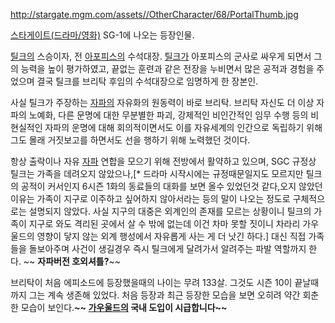 http://stargate.mgm.com/assets//OtherCharacter/68/PortalThumb.jpg

[[스타게이트(드라마/영화)]] SG-1에 나오는 등장인물.

[[틸크]]의 스승이자, 전 [[아포피스]]의 수석대장. [[틸크]]가 아포피스의 군사로 싸우게 되면서 그의 능력을 높이 평가하였고, 끝없는 훈련과 같은 전장을 누비면서 많은 공적과 경험을 주었으며 결국 틸크를 브리탁 후임의 수석대장으로 임명하게 한 장본인.
 
사실 틸크가 주장하는 [[자파]]의 자유화의 원동력이 바로 브리탁. 브리탁 자신도 더 이상 자파의 노예화, 다른 문명에 대한 무분별한 파괴, 강제적인 비인간적인 임무 수행 등의 비현실적인 자파의 운명에 대해 회의적이면서도 이를 자유세계의 인간으로 독립하기 위해 그도 몰래 거짓보고를 하면서도 선을 행하기 위해 노력했던 것이다.

항상 출락이나 자유 [[자파]] 연합을 모으기 위해 전방에서 활약하고 있으며, SGC 규정상 틸크는 가족을 데려오지 않았으나,[* 드라마 시작시에는 규정때문일지도 모르지만 틸크의 공적이 커서인지 6시즌 1화의 동료들의 대화를 보면 올수 있었던것 같다,오지 않았던 이유는 가족이 지구로 이주하고 싶어하지 않아서라는 등의 말이 나오는 정도로 구체적으로는 설명되지 않았다. 사실 지구의 대중은 외계인의 존재를 모르는 상황이니 틸크의 가족이 지구로 와도 격리된 곳에서 살 수 밖에 없는데 이건 차마 못할 짓이니 차라리 가우울드의 영향이 닿지 않는 외계 행성에서 자유롭게 사는 게 더 낫긴 하다.] 대신 직접 가족들을 돌보아주며 사건이 생길경우 즉시 틸크에게 달려가서 알려주는 파발 역할까지 한다. ~~ '''자파버전 호외셔틀?'''~~

브리탁이 처음 에피소드에 등장했을때의 나이는 무려 133살. 그것도 시즌 10이 끝날때까지 그는 계속 생존해 있었다. 처음 등장과 최근 등장한 모습을 보면 오히려 약간 회춘한 모습이 보인다.'''~~ [[가우울드]]의 국내 도입이 시급합니다~~'''
